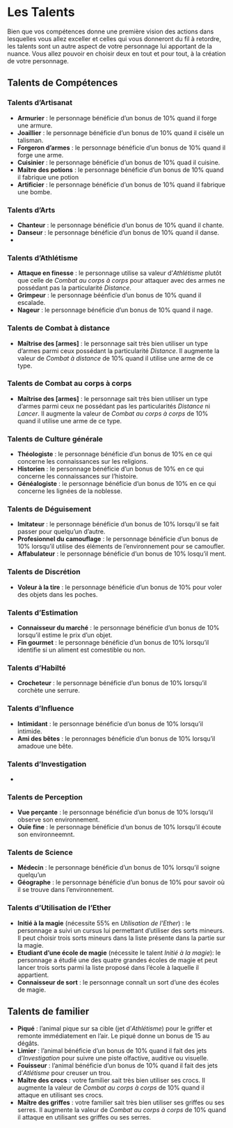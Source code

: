 # Les Talents

Bien que vos compétences donne une première vision des actions dans lesquelles vous allez exceller et celles qui vous donneront du fil à retordre, les talents sont un autre aspect de votre personnage lui apportant de la nuance. Vous allez pouvoir en choisir deux en tout et pour tout, à la création de votre personnage. 

## Talents de Compétences

### Talents d'Artisanat

- **Armurier** : le personnage bénéficie d'un bonus  de 10% quand il forge une armure. 
- **Joaillier** : le personnage bénéficie d'un bonus de 10% quand il cisèle un talisman.
- **Forgeron d'armes** : le personnage bénéficie d'un bonus de 10% quand il forge une arme.
- **Cuisinier** : le personnage bénéficie d'un bonus de 10% quad il cuisine.
- **Maître des potions** : le personnage bénéficie d'un bonus de 10% quand il fabrique une potion
- **Artificier** : le personnage bénéficie d'un bonus de 10% quand il fabrique une bombe.

### Talents d'Arts

- **Chanteur** : le personnage bénéficie d'un bonus de 10% quand il chante.
- **Danseur** : le personnage bénéficie d'un bonus de 10% quand il danse.
- 

### Talents d'Athlétisme

- **Attaque en finesse** : le personnage utilise sa valeur d'*Athlétisme* plutôt que celle de *Combat au corps à corps* pour attaquer avec des armes ne possédant pas la particularité *Distance*. 
- **Grimpeur** : le personnage béénficie d'un bonus de 10% quand il escalade.
- **Nageur** : le personnage bénéficie d'un bonus de 10% quand il nage.

### Talents de Combat à distance

- **Maîtrise des [armes]** : le personnage sait très bien utiliser un type d'armes parmi ceux possédant la particularité *Distance*. Il augmente la valeur de *Combat à distance* de 10% quand il utilise une arme de ce type. 

### Talents de Combat au corps à corps

- **Maîtrise des [armes]** : le personnage sait très bien utiliser un type d'armes parmi ceux ne possédant pas les particularités *Distance* ni *Lancer*. Il augmente la valeur de *Combat au corps à corps* de 10% quand il utilise une arme de ce type. 

### Talents de Culture générale

- **Théologiste** : le personnage bénéficie d'un bonus de 10% en ce qui concerne les connaissances sur les religions.
- **Historien** : le personnage bénéficie d'un bonus de 10% en ce qui concerne les connaissances sur l'histoire.
- **Généalogiste** : le personnage bénéficie d'un bonus de 10% en ce qui concerne les lignées de la noblesse. 

### Talents de Déguisement

- **Imitateur** : le personnage bénéficie d'un bonus de 10% lorsqu'il se fait passer pour quelqu'un d'autre.
- **Profesionnel du camouflage** : le personnage bénéficie d'un bonus de 10% lorsqu'il utilise des éléments de l'environnement pour se camoufler.
- **Affabulateur** : le personnage bénéficie d'un bonus de 10% losqu'il ment.

### Talents de Discrétion

- **Voleur à la tire** : le personnage bénéficie d'un bonus de 10% pour voler des objets dans les poches.

### Talents d'Estimation

- **Connaisseur du marché** : le personnage bénéficie d'un bonus de 10% lorsqu'il estime le prix d'un objet.
- **Fin gourmet** : le personnage bénéficie d'un bonus de 10% lorsqu'il identifie si un aliment est comestible ou non.

### Talents d'Habilté

- **Crocheteur** : le personnage bénéficie d'un bonus de 10% lorsqu'il corchète une serrure. 

### Talents d'Influence

- **Intimidant** : le personnage bénéficie d'un bonus de 10% lorsqu'il intimide.
- **Ami des bêtes** : le peronnages bénéficie d'un bonus de 10% lorsqu'il amadoue une bête.

### Talents d'Investigation

-

### Talents de Perception

- **Vue perçante** : le personnage bénéficie d'un bonus de 10% lorsqu'il observe son environnement.
- **Ouïe fine** : le personnage bénéficie d'un bonus de 10% lorsqu'il écoute son environneemnt.

### Talents de Science

- **Médecin** : le personnage bénéficie d'un bonus de 10% lorsqu'il soigne quelqu'un
- **Géographe** : le personnage bénéficie d'un bonus de 10% pour savoir où il se trouve dans l'environnement.


### Talents d'Utilisation de l'Ether

- **Initié à la magie** (nécessite 55% en *Utilisation de l'Ether*) : le personnage a suivi un cursus lui permettant d'utiliser des sorts mineurs. Il peut choisir trois sorts mineurs dans la liste présente dans la partie sur la magie.
- **Etudiant d'une école de magie** (nécessite le talent *Initié à la magie*): le personnage a étudié une des quatre grandes écoles de magie et peut lancer trois sorts parmi la liste proposé dans l'école à laquelle il appartient. 
- **Connaisseur de sort** : le personnage connaît un sort d'une des écoles de magie.

## Talents de familier

- **Piqué** : l'animal pique sur sa cible (jet d'*Athlétisme*) pour le griffer et remonte immédiatement en l'air. Le piqué donne un bonus de 15 au dégâts.
- **Limier** : l'animal bénéficie d'un bonus de 10% quand il fait des jets d'*Investigation* pour suivre une piste olfactive, auditive ou visuelle. 
- **Fouisseur** : l'animal bénéficie d'un bonus de 10% quand il fait des jets d'*Atlétisme* pour creuser un trou.
- **Maître des crocs** : votre familier sait très bien utiliser ses crocs. Il augmente la valeur de *Combat au corps à corps* de 10% quand il attaque en utilisant ses crocs.
- **Maître des griffes** : votre familier sait très bien utiliser ses griffes ou ses serres. Il augmente la valeur de *Combat au corps à corps* de 10% quand il attaque en utilisant ses griffes ou ses serres.
